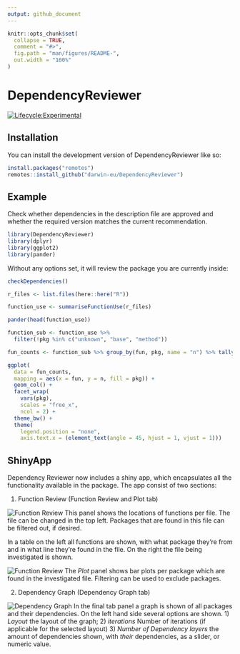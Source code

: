 ```yaml
---
output: github_document
---
```


<!-- README.md is generated from README.Rmd. Please edit that file -->

```r
knitr::opts_chunk$set(
  collapse = TRUE,
  comment = "#>",
  fig.path = "man/figures/README-",
  out.width = "100%"
)
```

# DependencyReviewer

<!-- badges: start -->
[![Lifecycle:Experimental](https://img.shields.io/badge/Lifecycle-Experimental-339999)](https://www.tidyverse.org/lifecycle/#experimental)
<!-- badges: end -->


## Installation

You can install the development version of DependencyReviewer like so:
``` r
install.packages("remotes")
remotes::install_github("darwin-eu/DependencyReviewer")
```


## Example
Check whether dependencies in the description file are approved and whether the required version matches the current recommendation.
```r
library(DependencyReviewer)
library(dplyr)
library(ggplot2)
library(pander)
```

Without any options set, it will review the package you are currently inside:
```r
checkDependencies()
```

```r
r_files <- list.files(here::here("R"))

function_use <- summariseFunctionUse(r_files)

pander(head(function_use))
```

```r
function_sub <- function_use %>% 
  filter(!pkg %in% c("unknown", "base", "method"))

fun_counts <- function_sub %>% group_by(fun, pkg, name = "n") %>% tally()

ggplot(
  data = fun_counts, 
  mapping = aes(x = fun, y = n, fill = pkg)) +
  geom_col() +
  facet_wrap(
    vars(pkg), 
    scales = "free_x", 
    ncol = 2) +
  theme_bw() +
  theme(
    legend.position = "none",
    axis.text.x = (element_text(angle = 45, hjust = 1, vjust = 1)))
```

## ShinyApp

Dependency Reviewer now includes a shiny app, which encapsulates all the 
functionality available in the package. The app consist of two sections:

1. Function Review (Function Review and Plot tab)

![Function Review](man/figures/function_review.png)
This panel shows the locations of functions per file. The file can be changed in the top left. Packages that are found in this file can be filtered out, if desired.

In a table on the left all functions are shown, with what package they're from and in what line they're found in the file. On the right the file being investigated is shown.

![Function Review](man/figures/plot.png)
The *Plot* panel shows bar plots per package which are found in the investigated file. Filtering can be used to exclude packages.


2. Dependency Graph (Dependency Graph tab)

![Dependency Graph](man/figures/dependency_graph.png)
In the final tab panel a graph is shown of all packages and their dependencies. On the left hand side several options are shown. 1) *Layout* the layout of the graph; 2) *iterations* Number of iterations (if applicable for the selected layout) 3) *Number of Dependency layers* the amount of dependencies shown, with _their_ dependencies, as a slider, or numeric value.
